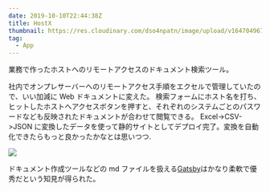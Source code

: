 ```yaml
---
date: 2019-10-10T22:44:38Z
title: HostX
thumbnail: https://res.cloudinary.com/dso4npatn/image/upload/v1647049674/media/works/insert/hostx0_dnapo2.jpg
tag:
  - App
---
```


業務で作ったホストへのリモートアクセスのドキュメント検索ツール。

社内でオンプレサーバーへのリモートアクセス手順をエクセルで管理していたので、いい加減に Web ドキュメントに変えた。
検索フォームにホスト名を打ち、ヒットしたホストへアクセスボタンを押すと、それぞれのシステムごとのパスワードなども反映されたドキュメントが合わせて閲覧できる。
Excel->CSV->JSON に変換したデータを使って静的サイトとしてデプロイ完了。変換を自動化できたらもっと良かったかなとは思いつつ.

![](https://res.cloudinary.com/dso4npatn/image/upload/v1647049674/media/works/insert/hostx1_cmnpy3.jpg)

ドキュメント作成ツールなどの md ファイルを扱える[Gatsby](https://www.gatsbyjs.com/)はかなり柔軟で優秀だという知見が得られた。
